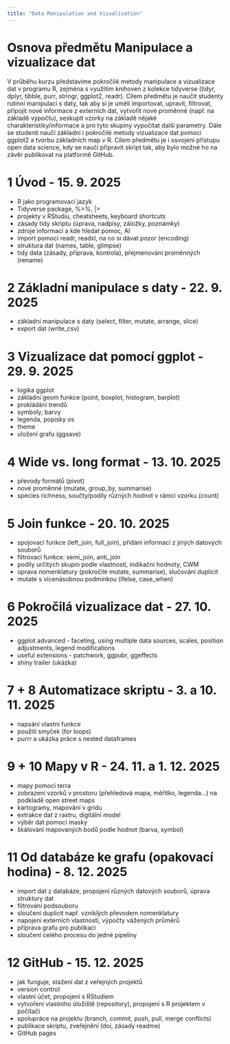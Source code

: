 ```yaml
---
title: "Data Manipulation and Visualisation"
---
```


# Osnova předmětu Manipulace a vizualizace dat

V průběhu kurzu představíme pokročilé metody manipulace a vizualizace dat v programu R, zejména s využitím knihoven z kolekce tidyverse (tidyr, dplyr, tibble, purr, stringr, ggplot2, readr). Cílem předmětu je naučit studenty rutinní manipulaci s daty, tak aby si je uměli importovat, upravit, filtrovat, připojit nové informace z externích dat, vytvořit nové proměnné (např. na základě výpočtu), seskupit vzorky na základě nějaké charakteristiky/informace a pro tyto skupiny vypočítat další parametry. Dále se studenti naučí základní i pokročilé metody vizualizace dat pomocí ggplot2 a tvorbu základních map v R. Cílem předmětu je i osvojení přístupu open data science, kdy se naučí připravit skript tak, aby bylo možné ho na závěr publikovat na platformě GitHub.

# 1 Úvod - 15. 9. 2025

-   R jako programovací jazyk
-   Tidyverse package, %\>%, \|\>
-   projekty v RStudiu, cheatsheets, keyboard shortcuts\
-   zásady tidy skriptu (úprava, nadpisy, záložky, poznámky)
-   zdroje informací a kde hledat pomoc, AI
-   import pomocí readr, readxl, na co si dávat pozor (encoding)
-   struktura dat (names, table, glimpse)
-   tidy data (zásady, příprava, kontrola), přejmenování proměnných (rename)

# 2 Základní manipulace s daty - 22. 9. 2025

-   základní manipulace s daty (select, filter, mutate, arrange, slice)
-   export dat (write_csv)

# 3 Vizualizace dat pomocí ggplot - 29. 9. 2025

-   logika ggplot
-   základní geom funkce (point, boxplot, histogram, barplot)
-   prokládání trendů
-   symboly, barvy
-   legenda, popisky os
-   theme
-   uložení grafu (ggsave)

# 4 Wide vs. long format - 13. 10. 2025

-   převody formátů (pivot)
-   nové proměnné (mutate, group_by, summarise)
-   species richness, součty/podíly různých hodnot v rámci vzorku (count)

# 5 Join funkce - 20. 10. 2025

-   spojovací funkce (left_join, full_join), přidání informací z jiných datových souborů
-   filtrovací funkce: semi_join, anti_join
-   podíly určitých skupin podle vlastností, indikační hodnoty, CWM
-   úprava nomenklatury (pokročilé mutate, summarise), slučování duplicit
-   mutate s vícenásobnou podmínkou (ifelse, case_when)

# 6 Pokročilá vizualizace dat - 27. 10. 2025

-   ggplot advanced - faceting, using multiple data sources, scales, position adjustments, legend modifications
-   useful extensions - patchwork, ggpubr, ggeffects
-   shiny trailer (ukázka)

# 7 + 8 Automatizace skriptu - 3. a 10. 11. 2025

-   napsání vlastní funkce
-   použití smyček (for loops)
-   purrr a ukázka práce s nested dataframes

# 9 + 10 Mapy v R - 24. 11. a 1. 12. 2025

-   mapy pomocí terra
-   zobrazení vzorků v prostoru (přehledová mapa, měřítko, legenda…) na podkladě open street maps
-   kartogramy, mapování v gridu
-   extrakce dat z rastru, digitální model
-   výběr dat pomocí masky
-   škálování mapovaných bodů podle hodnot (barva, symbol)

# 11 Od databáze ke grafu (opakovací hodina) - 8. 12. 2025

-   import dat z databáze, propojení různých datových souborů, úprava struktury dat
-   filtrování podsouboru
-   sloučení duplicit např. vzniklých převodem nomenklatury
-   napojení externích vlastností, výpočty vážených průměrů
-   příprava grafu pro publikaci
-   sloučení celého procesu do jedné pipeliny

# 12 GitHub - 15. 12. 2025

-   jak funguje, stažení dat z veřejných projektů
-   version control
-   vlastní účet, propojení s RStudiem
-   vytvoření vlastního úložiště (repository), propojení s R projektem v počítači
-   spolupráce na projektu (branch, commit, push, pull, merge conflicts)
-   publikace skriptu, zveřejnění (doi, zásady readme)
-   GitHub pages
